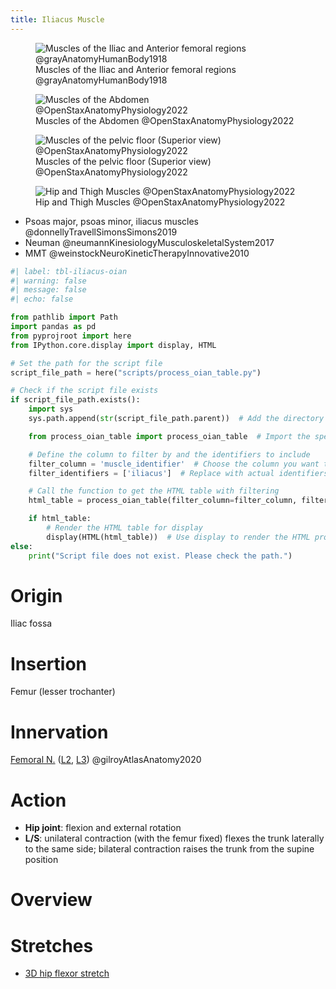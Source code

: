 ```yaml
---
title: Iliacus Muscle
---
```


![Muscles of the Iliac and Anterior femoral regions @grayAnatomyHumanBody1918](/The Archive/Images/Gray anatomy 1918 images/Myology/image430 Muscles of the iliac and anterior femoral regions.gif)

![Muscles of the Abdomen @OpenStaxAnatomyPhysiology2022](/The Archive/Images/OpenStax Anatomy and Physiology 2e/fig11.16 Muscles of the Abdomen.jpeg){#fig-openstax-fig11.16}

![Muscles of the pelvic floor (Superior view) @OpenStaxAnatomyPhysiology2022](/The Archive/Images/OpenStax Anatomy and Physiology 2e/fig11.19 Muscles of the Pelvic Floor.jpeg){#fig-openstax-fig11.19}

![Hip and Thigh Muscles @OpenStaxAnatomyPhysiology2022](/The Archive/Images/OpenStax Anatomy and Physiology 2e/fig11.29 Hip and Thigh Muscles.jpeg){#fig-openstax-fig11.29}

::: {.callout title="Reading list"}

- Psoas major, psoas minor, iliacus muscles @donnellyTravellSimonsSimons2019
- Neuman @neumannKinesiologyMusculoskeletalSystem2017
- MMT @weinstockNeuroKineticTherapyInnovative2010


:::


```python
#| label: tbl-iliacus-oian
#| warning: false
#| message: false
#| echo: false

from pathlib import Path
import pandas as pd
from pyprojroot import here
from IPython.core.display import display, HTML

# Set the path for the script file
script_file_path = here("scripts/process_oian_table.py")

# Check if the script file exists
if script_file_path.exists():
    import sys
    sys.path.append(str(script_file_path.parent))  # Add the directory of the script to the system path

    from process_oian_table import process_oian_table  # Import the specific function

    # Define the column to filter by and the identifiers to include
    filter_column = 'muscle_identifier'  # Choose the column you want to filter by
    filter_identifiers = ['iliacus']  # Replace with actual identifiers you want to include

    # Call the function to get the HTML table with filtering
    html_table = process_oian_table(filter_column=filter_column, filter_identifiers=filter_identifiers)

    if html_table:
        # Render the HTML table for display
        display(HTML(html_table))  # Use display to render the HTML properly
else:
    print("Script file does not exist. Please check the path.")

```

# Origin {#origin}
Iliac fossa

# Insertion {#insertion}
Femur (lesser trochanter)

# Innervation {#innervation}

[Femoral N.]({{< var ref-femoral-nerve.path >}}) ([L2]({{< var ref-nerve-root.l2 >}}), [L3]({{< var ref-nerve-root.l3 >}})) @gilroyAtlasAnatomy2020 

# Action {#action}

- **Hip joint**: flexion and external rotation
- **L/S**: unilateral contraction (with the femur fixed) flexes the trunk laterally to the same side; bilateral contraction raises the trunk from the supine position



# Overview

# Stretches

- [3D hip flexor stretch]({{< var ref-3d-hip-flexor-stretch.path >}})